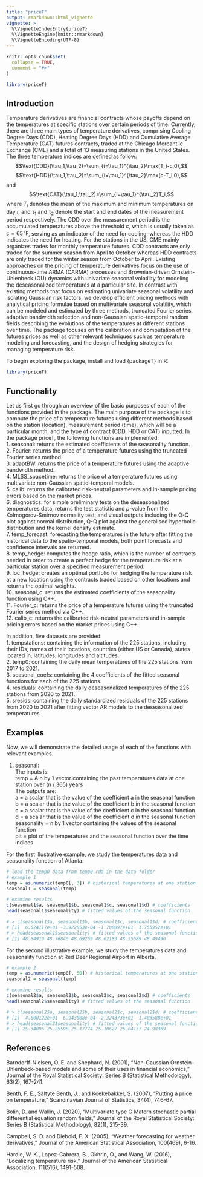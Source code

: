 ```yaml
---
title: "priceT"
output: rmarkdown::html_vignette
vignette: >
  %\VignetteIndexEntry{priceT}
  %\VignetteEngine{knitr::rmarkdown}
  %\VignetteEncoding{UTF-8}
---
```


```r
knitr::opts_chunk$set(
  collapse = TRUE,
  comment = "#>"
)
```

```r
library(priceT)
```

## Introduction
Temperature derivatives are financial contracts whose payoffs depend on the temperatures at specific stations over certain periods of time. Currently, there are three main types of temperature derivatives, comprising Cooling Degree Days (CDD), Heating Degree Days (HDD) and Cumulative Average Temperature (CAT) futures contracts, traded at the Chicago Mercantile Exchange (CME) and a total of $13$ measuring stations in the United States. The three temperature indices are defined as follow: 
$$\text{CDD}(\tau_1,\tau_2)=\sum_{i=\tau_1}^{\tau_2}\max(T_i-c,0),$$ $$\text{HDD}(\tau_1,\tau_2)=\sum_{i=\tau_1}^{\tau_2}\max(c-T_i,0),$$ and $$\text{CAT}(\tau_1,\tau_2)=\sum_{i=\tau_1}^{\tau_2}T_i,$$
where $T_i$ denotes the mean of the maximum and minimum temperatures on day $i$, and $\tau_1$ and $\tau_2$ denote the start and end dates of the measurement period respectively. The CDD over the measurement period is the accumulated temperatures above the threshold $c$, which is usually taken as $c=65^{\circ}\text{F}$, serving as an indicator of the need for cooling, whereas the HDD indicates the need for heating. For the stations in the US, CME mainly organizes trades for monthly temperature futures. CDD contracts are only traded for the summer season from April to October whereas HDD contracts are only traded for the winter season from October to April. Existing approaches on the pricing of temperature derivatives focus on the use of continuous-time ARMA (CARMA) processes and Brownian-driven Ornstein-Uhlenbeck (OU) dynamics with univariate seasonal volatility for modeling the deseasonalized temperatures at a particular site. In contrast with existing methods that focus on estimating univariate seasonal volatility and isolating Gaussian risk factors, we develop efficient pricing methods with analytical pricing formulae based on multivariate seasonal volatility, which can be modeled and estimated by three methods, truncated Fourier series, adaptive bandwidth selection and non-Gaussian spatio-temporal random fields describing the evolutions of the temperatures at different stations over time. 
The package focuses on the calibration and computation of the futures prices as well as other relevant techniques such as temperature modeling and forecasting, and the design of hedging strategies for managing temperature risk.

To begin exploring the package, install and load {packageT} in R:
```r
library(priceT)
```

## Functionality
Let us first go through an overview of the basic purposes of each of the functions provided in the package. The main purpose of the package is to compute the price of a temperature futures using different methods based on the station (location), measurement period (time), which will be a particular month, and the type of contract (CDD, HDD or CAT) inputted. In the package priceT, the following functions are implemented: <br>
1. seasonal: returns the estimated coefficients of the seasonality function. <br>
2. Fourier: returns the price of a temperature futures using the truncated Fourier series method. <br>
3. adaptBW: returns the price of a temperature futures using the adaptive bandwidth method. <br>
4. MLSS_spacetime: returns the price of a temperature futures using multivariate non-Gaussian spatio-temporal models. <br>
5. calib: returns the calibrated risk-neutral parameters and in-sample pricing errors based on the market prices. <br>
6. diagnostics: for simple preliminary tests on the deseasonalized temperatures data, returns the test statistic and $p$-value from the Kolmogorov-Smirnov normality test, and visual outputs including the Q-Q plot against normal distribution, Q-Q plot against the generalised hyperbolic distribution and the kernel density estimate. <br>
7. temp_forecast: forecasting the temperatures in the future after fitting the historical data to the spatio-temporal models, both point forecasts and confidence intervals are returned. <br>
8. temp_hedge: computes the hedge ratio, which is the number of contracts needed in order to create a perfect hedge for the temperature risk at a particular station over a specified measurement period. <br>
9. loc_hedge: creates an optimal portfolio for hedging the temperature risk at a new location using the contracts traded based on other locations and returns the optimal weights. <br>
10. seasonal_c: returns the estimated coefficients of the seasonality function using C++. <br>
11. Fourier_c: returns the price of a temperature futures using the truncated Fourier series method via C++. <br>
12. calib_c: returns the calibrated risk-neutral parameters and in-sample pricing errors based on the market prices using C++. <br>

In addition, five datasets are provided: <br>
1. tempstations: containing the information of the 225 stations, including their IDs, names of their locations, countries (either US or Canada), states located in, latitudes, longitudes and altitudes. <br>
2. temp0: containing the daily mean temperatures of the 225 stations from 2017 to 2021. <br>
3. seasonal_coefs: containing the 4 coefficients of the fitted seasonal functions for each of the 225 stations. <br>
4. residuals: containing the daily deseasonalized temperatures of the 225 stations from 2020 to 2021. <br>
5. sresids: containing the daily standardized residuals of the 225 stations from 2020 to 2021 after fitting vector AR models to the deseasonalized temperatures. <br>

## Examples
Now, we will demonstrate the detailed usage of each of the functions with relevant examples. 

1. seasonal: <br>
The inputs is: <br>
temp = A n by 1 vector containing the past temperatures data at one station over (n / 365) years <br>
The outputs are: <br>
a = a scalar that is the value of the coefficient a in the seasonal function <br>
b = a scalar that is the value of the coefficient b in the seasonal function <br>
c = a scalar that is the value of the coefficient c in the seasonal function <br>
d = a scalar that is the value of the coefficient d in the seasonal function <br>
seasonality = n by 1 vector containing the values of the seasonal function <br>
plt = plot of the temperatures and the seasonal function over the time indices <br>

For the first illustrative example, we study the temperatures data and seasonality function of Atlanta.
```r
# load the temp0 data from temp0.rda in the data folder
# example 1
temp = as.numeric(temp0[, 3]) # historical temperatures at one station
seasonal1 = seasonal(temp)

# examine results
c(seasonal1$a, seasonal1$b, seasonal1$c, seasonal1$d) # coefficients
head(seasonal1$seasonality) # fitted values of the seasonal function

# > c(seasonal1$a, seasonal1$b, seasonal1$c, seasonal1$d) # coefficients
# [1]  6.524117e+01 -3.922853e-04 -1.708097e+01  1.755952e+01
# > head(seasonal1$seasonality) # fitted values of the seasonal function
# [1] 48.84910 48.76846 48.69269 48.62183 48.55589 48.49490
```

For the second illustrative example, we study the temperatures data and seasonality function at Red Deer Regional Airport in Alberta.
```r
# example 2
temp = as.numeric(temp0[, 50]) # historical temperatures at one station
seasonal2 = seasonal(temp)

# examine results
c(seasonal2$a, seasonal2$b, seasonal2$c, seasonal2$d) # coefficients
head(seasonal2$seasonality) # fitted values of the seasonal function

# > c(seasonal2$a, seasonal2$b, seasonal2$c, seasonal2$d) # coefficients
# [1]  4.800122e+01  6.943088e-04 -2.324373e+01  1.403588e+01
# > head(seasonal2$seasonality) # fitted values of the seasonal function
# [1] 25.34096 25.25598 25.17774 25.10627 25.04157 24.98369
```

## References

Barndorff-Nielsen, O. E. and Shephard, N. (2001), “Non-Gaussian Ornstein-Uhlenbeck-based models and some of their uses in financial economics,” Journal of the Royal Statistical Society: Series B (Statistical Methodology), 63(2), 167-241.

Benth, F. E., Saltyte Benth, J., and Koekebakker, S. (2007), “Putting a price on temperature,” Scandinavian Journal of Statistics, 34(4), 746-67.

Bolin, D. and Wallin, J. (2020), “Multivariate type G Matern stochastic partial differential equation random fields,” Journal of the Royal Statistical Society: Series B (Statistical Methodology), 82(1), 215-39.

Campbell, S. D. and Diebold, F. X. (2005), “Weather forecasting for weather derivatives,” Journal of the American Statistical Association, 100(469), 6-16.

Hardle, W. K., Lopez-Cabrera, B., Okhrin, O., and Wang, W. (2016), “Localizing temperature risk,” Journal of the American Statistical Association, 111(516), 1491-508.
